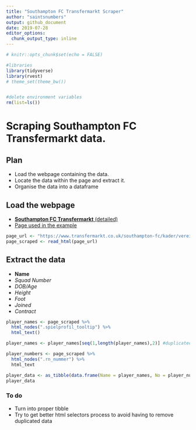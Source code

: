 ```yaml
---
title: "Southampton FC Transfermarkt Scraper"
author: "saintsnumbers"
output: github_document
date: 2019-07-28
editor_options: 
  chunk_output_type: inline
---
```


```r
# knitr::opts_chunk$set(echo = FALSE)

#libraries
library(tidyverse)
library(rvest)
# theme_set(theme_bw())


#delete environment variables
rm(list=ls())
```

# Scraping Southampton FC Transfermarkt data.

## Plan

* Load the webpage containing the data.
* Locate the data within the page and extract it.
* Organise the data into a dataframe

## Load the webpage

* [**Southampton FC Transfermarkt** (detailed)](https://www.transfermarkt.co.uk/southampton-fc/kader/verein/180/saison_id/2019/plus/1)
* [Page used in the example](https://www.transfermarkt.co.uk/manchester-city/startseite/verein/281/saison_id/2019)

```r
page_url <- "https://www.transfermarkt.co.uk/southampton-fc/kader/verein/180/saison_id/2019/plus/1"
page_scraped <- read_html(page_url)
```

## Extract the data

* **Name**
* *Squad Number*
* *DOB/Age*
* *Height*
* *Foot*
* *Joined*
* *Contract*

```r
player_names <- page_scraped %>%
  html_nodes(".spielprofil_tooltip") %>%
  html_text()

player_names <- player_names[seq(1,length(player_names),2)] #duplicated - odd numbered data only

player_numbers <- page_scraped %>%
  html_nodes(".rn_nummer") %>%
  html_text

player_data <- as_tibble(data.frame(Name = player_names, No = player_numbers))
player_data
```

### To do

* Turn into proper tibble
* Try to get better html selectors process to avoid having to remove duplicated data